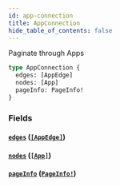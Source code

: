 ```yaml
---
id: app-connection
title: AppConnection
hide_table_of_contents: false
---
```



Paginate through Apps

```graphql
type AppConnection {
  edges: [AppEdge]
  nodes: [App]
  pageInfo: PageInfo!
}
```


### Fields

#### [`edges`](#) ([`[AppEdge]`](/developers/shared-apis/adminidentity-api/graphql/reference/objects/app-edge))




#### [`nodes`](#) ([`[App]`](/developers/shared-apis/adminidentity-api/graphql/reference/objects/app))




#### [`pageInfo`](#) ([`PageInfo!`](/developers/shared-apis/adminidentity-api/graphql/reference/objects/page-info))






